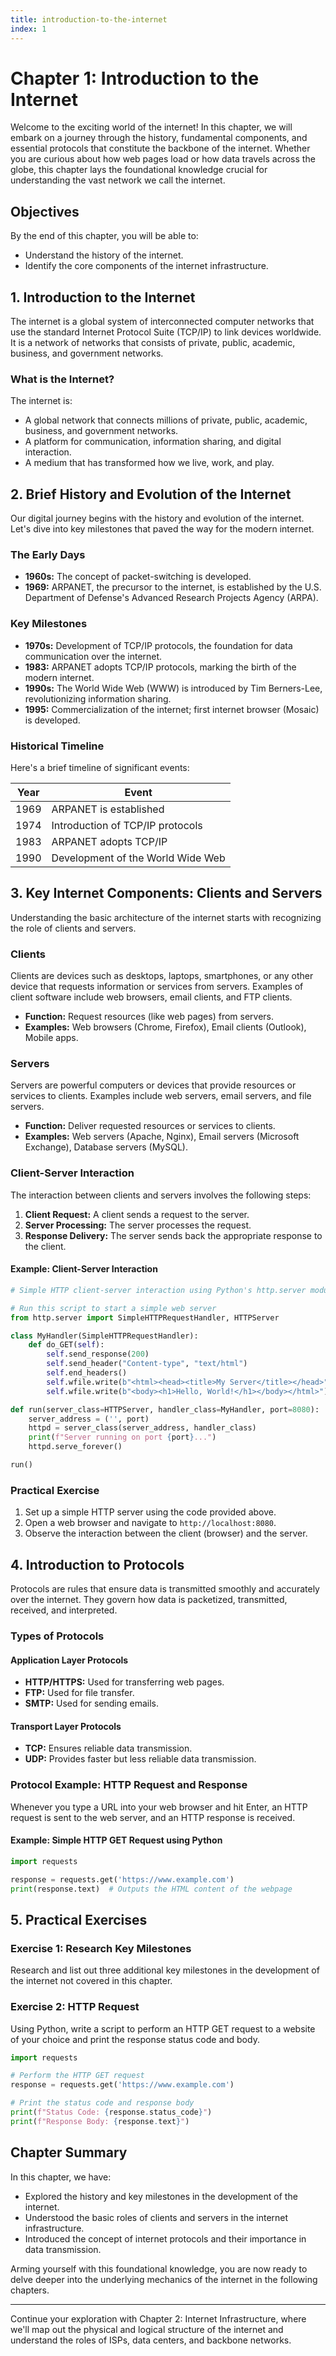 ```yaml
---
title: introduction-to-the-internet
index: 1
---
```


# Chapter 1: Introduction to the Internet

Welcome to the exciting world of the internet! In this chapter, we will embark on a journey through the history, fundamental components, and essential protocols that constitute the backbone of the internet. Whether you are curious about how web pages load or how data travels across the globe, this chapter lays the foundational knowledge crucial for understanding the vast network we call the internet.

## Objectives

By the end of this chapter, you will be able to:
- Understand the history of the internet.
- Identify the core components of the internet infrastructure.

## 1. Introduction to the Internet

The internet is a global system of interconnected computer networks that use the standard Internet Protocol Suite (TCP/IP) to link devices worldwide. It is a network of networks that consists of private, public, academic, business, and government networks.

### What is the Internet?

The internet is:
- A global network that connects millions of private, public, academic, business, and government networks.
- A platform for communication, information sharing, and digital interaction.
- A medium that has transformed how we live, work, and play.

## 2. Brief History and Evolution of the Internet

Our digital journey begins with the history and evolution of the internet. Let's dive into key milestones that paved the way for the modern internet.

### The Early Days

- **1960s:** The concept of packet-switching is developed.
- **1969:** ARPANET, the precursor to the internet, is established by the U.S. Department of Defense's Advanced Research Projects Agency (ARPA).

### Key Milestones

- **1970s:** Development of TCP/IP protocols, the foundation for data communication over the internet.
- **1983:** ARPANET adopts TCP/IP protocols, marking the birth of the modern internet.
- **1990s:** The World Wide Web (WWW) is introduced by Tim Berners-Lee, revolutionizing information sharing.
- **1995:** Commercialization of the internet; first internet browser (Mosaic) is developed.

### Historical Timeline

Here's a brief timeline of significant events:

| Year | Event |
|------|-------|
| 1969 | ARPANET is established |
| 1974 | Introduction of TCP/IP protocols |
| 1983 | ARPANET adopts TCP/IP |
| 1990 | Development of the World Wide Web |

## 3. Key Internet Components: Clients and Servers

Understanding the basic architecture of the internet starts with recognizing the role of clients and servers.

### Clients

Clients are devices such as desktops, laptops, smartphones, or any other device that requests information or services from servers. Examples of client software include web browsers, email clients, and FTP clients.

- **Function:** Request resources (like web pages) from servers.
- **Examples:** Web browsers (Chrome, Firefox), Email clients (Outlook), Mobile apps.

### Servers

Servers are powerful computers or devices that provide resources or services to clients. Examples include web servers, email servers, and file servers.

- **Function:** Deliver requested resources or services to clients.
- **Examples:** Web servers (Apache, Nginx), Email servers (Microsoft Exchange), Database servers (MySQL).

### Client-Server Interaction

The interaction between clients and servers involves the following steps:
1. **Client Request:** A client sends a request to the server.
2. **Server Processing:** The server processes the request.
3. **Response Delivery:** The server sends back the appropriate response to the client.

#### Example: Client-Server Interaction

```python
# Simple HTTP client-server interaction using Python's http.server module

# Run this script to start a simple web server
from http.server import SimpleHTTPRequestHandler, HTTPServer

class MyHandler(SimpleHTTPRequestHandler):
    def do_GET(self):
        self.send_response(200)
        self.send_header("Content-type", "text/html")
        self.end_headers()
        self.wfile.write(b"<html><head><title>My Server</title></head>")
        self.wfile.write(b"<body><h1>Hello, World!</h1></body></html>")

def run(server_class=HTTPServer, handler_class=MyHandler, port=8080):
    server_address = ('', port)
    httpd = server_class(server_address, handler_class)
    print(f"Server running on port {port}...")
    httpd.serve_forever()

run()
```

### Practical Exercise

1. Set up a simple HTTP server using the code provided above.
2. Open a web browser and navigate to `http://localhost:8080`.
3. Observe the interaction between the client (browser) and the server.

## 4. Introduction to Protocols

Protocols are rules that ensure data is transmitted smoothly and accurately over the internet. They govern how data is packetized, transmitted, received, and interpreted.

### Types of Protocols

#### Application Layer Protocols

- **HTTP/HTTPS:** Used for transferring web pages.
- **FTP:** Used for file transfer.
- **SMTP:** Used for sending emails.

#### Transport Layer Protocols

- **TCP:** Ensures reliable data transmission.
- **UDP:** Provides faster but less reliable data transmission.

### Protocol Example: HTTP Request and Response

Whenever you type a URL into your web browser and hit Enter, an HTTP request is sent to the web server, and an HTTP response is received.

#### Example: Simple HTTP GET Request using Python

```python
import requests

response = requests.get('https://www.example.com')
print(response.text)  # Outputs the HTML content of the webpage
```

## 5. Practical Exercises

### Exercise 1: Research Key Milestones

Research and list out three additional key milestones in the development of the internet not covered in this chapter.

### Exercise 2: HTTP Request

Using Python, write a script to perform an HTTP GET request to a website of your choice and print the response status code and body.

```python
import requests

# Perform the HTTP GET request
response = requests.get('https://www.example.com')

# Print the status code and response body
print(f"Status Code: {response.status_code}")
print(f"Response Body: {response.text}")
```

## Chapter Summary

In this chapter, we have:
- Explored the history and key milestones in the development of the internet.
- Understood the basic roles of clients and servers in the internet infrastructure.
- Introduced the concept of internet protocols and their importance in data transmission.

Arming yourself with this foundational knowledge, you are now ready to delve deeper into the underlying mechanics of the internet in the following chapters.

---
Continue your exploration with Chapter 2: Internet Infrastructure, where we'll map out the physical and logical structure of the internet and understand the roles of ISPs, data centers, and backbone networks.
